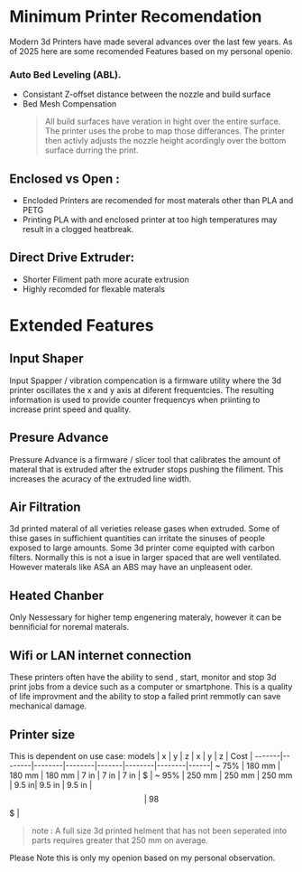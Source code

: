 


# Minimum Printer Recomendation

Modern 3d Printers have made several advances over the last few years. 
As of 2025 here are some recomended Features based on my personal openio.



 ### Auto Bed Leveling (ABL). 
  - Consistant Z-offset distance between the nozzle and build surface
  - Bed Mesh Compensation
    > All build surfaces have veration in hight over the entire surface. The printer uses the probe to map those differances. The printer then activly adjusts the nozzle height acordingly over the bottom surface durring the print.
 
## Enclosed vs Open : 
  - Encloded Printers are recomended for most materals other than PLA and PETG
  - Printing PLA with and enclosed printer at too high temperatures may result in a clogged heatbreak.

## Direct Drive Extruder:
  - Shorter Filiment path more acurate extrusion
  - Highly recomded for flexable materals

# Extended Features

## Input Shaper
Input Spapper / vibration compencation is a firmware utility where the 3d printer oscillates the x and y axis at diferent frequentcies. The resulting information is used to provide counter frequencys when priinting to increase print speed and quality. 

## Presure Advance
Pressure Advance is a firmware / slicer tool that calibrates the amount of materal that is extruded after the extruder stops pushing the filiment. This increases the acuracy of the extruded line width.

## Air Filtration
3d printed materal of all verieties release gases when extruded. Some of thise gases in suffichient quantities can irritate the sinuses of people exposed to large amounts. Some 3d printer come equipted with carbon filters.
Normally this is not a isue in larger spaced that are well ventilated. However materals like ASA an ABS may have an unpleasent oder. 

## Heated Chanber 
Only Nessessary for higher temp engenering materaly, however it can be bennificial for noremal materals.

## Wifi or LAN internet connection
These printers often have the ability to send , start, monitor and stop 3d print jobs from a device such as a computer or smartphone. This is a quality of life improvment and the ability to stop a failed print remmotly can save mechanical damage. 

## Printer size
This is dependent on use case:
models | x      | y      | z      | x     | y      | z      | Cost |
-------|--------|--------|--------|-------|--------|--------|------|
~ 75%  | 180 mm | 180 mm | 180 mm | 7 in  | 7 in   | 7 in   | $    |
~ 95%  | 250 mm | 250 mm | 250 mm | 9.5 in| 9.5 in | 9.5 in | $$   |
~ 98%  | 350 mm | 350 mm | 350 mm | 13 in | 13 in  | 13 in  | $$$  |
> note : A full size 3d printed helment that has not been seperated into parts requires greater that 250 mm on average.

<Callout type="info"> 
Please Note this is only my openion based on my personal observation. 
</Callout>

